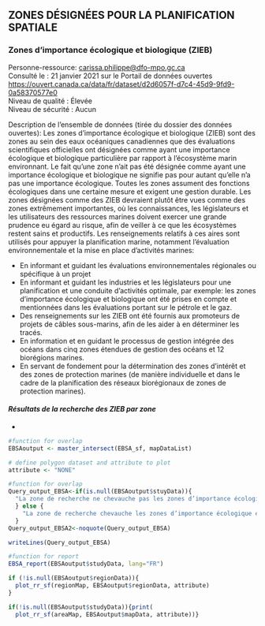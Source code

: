 ## **ZONES DÉSIGNÉES POUR LA PLANIFICATION SPATIALE**  

### **Zones d’importance écologique et biologique (ZIEB)**  
Personne-ressource: <carissa.philippe@dfo-mpo.gc.ca>  
Consulté le : 21 janvier 2021 sur le Portail de données ouvertes
<https://ouvert.canada.ca/data/fr/dataset/d2d6057f-d7c4-45d9-9fd9-0a58370577e0>  
Niveau de qualité : Élevée  
Niveau de sécurité : Aucun  

Description de l’ensemble de données (tirée du dossier des données ouvertes): Les zones d'importance écologique et biologique (ZIEB) sont des zones au sein des eaux océaniques canadiennes que des évaluations scientifiques officielles ont désignées comme ayant une importance écologique et biologique particulière par rapport à l'écosystème marin environnant. Le fait qu'une zone n'ait pas été désignée comme ayant une importance écologique et biologique ne signifie pas pour autant qu'elle n'a pas une importance écologique. Toutes les zones assument des fonctions écologiques dans une certaine mesure et exigent une gestion durable. Les zones désignées comme des ZIEB devraient plutôt être vues comme des zones extrêmement importantes, où les connaissances, les législateurs et les utilisateurs des ressources marines doivent exercer une grande prudence eu égard au risque, afin de veiller à ce que les écosystèmes restent sains et productifs. Les renseignements relatifs à ces aires sont utilisés pour appuyer la planification marine, notamment l'évaluation environnementale et la mise en place d'activités marines:

- En informant et guidant les évaluations environnementales régionales ou spécifique à un projet
- En informant et guidant les industries et les législateurs pour une planification et une conduite d'activités optimale, par exemple: les zones d'importance écologique et biologique ont été prises en compte et mentionnées dans les évaluations portant sur le pétrole et le gaz.
- Des renseignements sur les ZIEB ont été fournis aux promoteurs de projets de câbles sous-marins, afin de les aider à en déterminer les tracés.
- En information et en guidant le processus de gestion intégrée des océans dans cinq zones étendues de gestion des océans et 12 biorégions marines.
- En servant de fondement pour la détermination des zones d'intérêt et des zones de protection marines (de manière individuelle et dans le cadre de la planification des réseaux biorégionaux de zones de protection marines).

#### ***Résultats de la recherche des ZIEB par zone***  

*
```r
#function for overlap
EBSAoutput <- master_intersect(EBSA_sf, mapDataList)

# define polygon dataset and attribute to plot
attribute <- "NONE"
```

```r
#function for overlap
Query_output_EBSA<-if(is.null(EBSAoutput$stuyData)){
  "La zone de recherche ne chevauche pas les zones d’importance écologique et biologique (ZIEB)."
  } else {
    "La zone de recherche chevauche les zones d’importance écologique et biologique (ZIEB)."
  }
Query_output_EBSA2<-noquote(Query_output_EBSA)

writeLines(Query_output_EBSA)

```

```r
#function for report
EBSA_report(EBSAoutput$studyData, lang="FR")
```


```r
if (!is.null(EBSAoutput$regionData)){
  plot_rr_sf(regionMap, EBSAoutput$regionData, attribute)
}
```

```r
if(!is.null(EBSAoutput$studyData)){print(
  plot_rr_sf(areaMap, EBSAoutput$mapData, attribute))}
```
